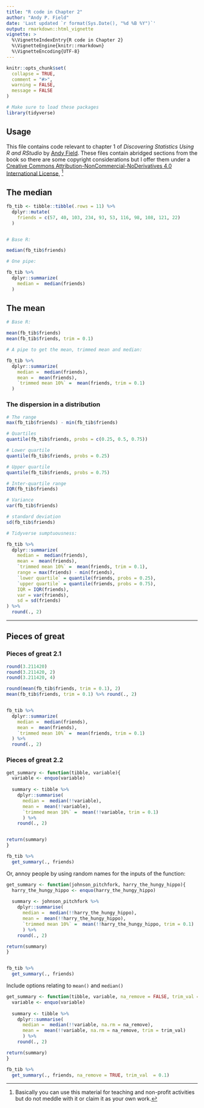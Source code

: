 ```yaml
---
title: "R code in Chapter 2"
author: "Andy P. Field"
date: 'Last updated `r format(Sys.Date(), "%d %B %Y")`'
output: rmarkdown::html_vignette
vignette: >
  %\VignetteIndexEntry{R code in Chapter 2}
  %\VignetteEngine{knitr::rmarkdown}
  %\VignetteEncoding{UTF-8}
---
```


```r
knitr::opts_chunk$set(
  collapse = TRUE,
  comment = "#>",
  warning = FALSE,
  message = FALSE
)
```

```r
# Make sure to load these packages
library(tidyverse)
```

## Usage

This file contains code relevant to chapter 1 of *Discovering Statistics Using R and RStudio* by [Andy Field](https://www.discoveringstatistics.com/). These files contain abridged sections from the book so there are some copyright considerations but I offer them under a [Creative Commons Attribution-NonCommercial-NoDerivatives 4.0 International License](http://creativecommons.org/licenses/by-nc-nd/4.0/), ^[Basically you can use this material for teaching and non-profit activities but do not meddle with it or claim it as your own work.]

## The median

```r

fb_tib <- tibble::tibble(.rows = 11) %>% 
  dplyr::mutate(
    friends = c(57, 40, 103, 234, 93, 53, 116, 98, 108, 121, 22)
  )


# Base R:

median(fb_tib$friends)

# One pipe:

fb_tib %>%
  dplyr::summarize(
    median =  median(friends)
  )

```

## The mean

```r
# Base R:

mean(fb_tib$friends)
mean(fb_tib$friends, trim = 0.1)

# A pipe to get the mean, trimmed mean and median:

fb_tib %>%
  dplyr::summarize(
    median =  median(friends),
    mean =  mean(friends),
    `trimmed mean 10%` =  mean(friends, trim = 0.1)
  )
```

###	The dispersion in a distribution 

```r

# The range
max(fb_tib$friends) - min(fb_tib$friends)

# Quartiles
quantile(fb_tib$friends, probs = c(0.25, 0.5, 0.75))

# Lower quartile
quantile(fb_tib$friends, probs = 0.25)

# Upper quartile
quantile(fb_tib$friends, probs = 0.75)

# Inter-quartile range
IQR(fb_tib$friends)

# Variance
var(fb_tib$friends)

# standard deviation
sd(fb_tib$friends)

# Tidyverse sumptuousness:

fb_tib %>%
  dplyr::summarize(
    median =  median(friends),
    mean =  mean(friends),
    `trimmed mean 10%` =  mean(friends, trim = 0.1),
    range = max(friends) - min(friends),
    `lower quartile` = quantile(friends, probs = 0.25),
    `upper quartile` = quantile(friends, probs = 0.75),
    IQR = IQR(friends),
    var = var(friends),
    sd = sd(friends)
) %>% 
  round(., 2)

```


***

## Pieces of great

### Pieces of great 2.1

```r
round(3.211420)
round(3.211420, 2)
round(3.211420, 4)

round(mean(fb_tib$friends, trim = 0.1), 2)
mean(fb_tib$friends, trim = 0.1) %>% round(., 2)


fb_tib %>%
  dplyr::summarize(
    median =  median(friends),
    mean =  mean(friends),
    `trimmed mean 10%` =  mean(friends, trim = 0.1)
  ) %>% 
  round(., 2)

```

### Pieces of great 2.2

```r
get_summary <- function(tibble, variable){
  variable <- enquo(variable)
  
  summary <- tibble %>% 
    dplyr::summarise(
      median =  median(!!variable),
      mean =  mean(!!variable),
      `trimmed mean 10%` =  mean(!!variable, trim = 0.1)
      ) %>% 
    round(., 2)


return(summary)
} 

fb_tib %>% 
  get_summary(., friends)

```

Or, annoy people by using random names for the inputs of the function:

```r
get_summary <- function(johnson_pitchfork, harry_the_hungy_hippo){
  harry_the_hungy_hippo <- enquo(harry_the_hungy_hippo)
  
  summary <- johnson_pitchfork %>% 
    dplyr::summarise(
      median =  median(!!harry_the_hungy_hippo),
      mean =  mean(!!harry_the_hungy_hippo),
      `trimmed mean 10%` =  mean(!!harry_the_hungy_hippo, trim = 0.1)
      ) %>% 
    round(., 2)

return(summary)
}


fb_tib %>% 
  get_summary(., friends)

```

Include options relating to `mean()` and `median()`


```r
get_summary <- function(tibble, variable, na_remove = FALSE, trim_val = 0){
  variable <- enquo(variable)
  
  summary <- tibble %>% 
    dplyr::summarise(
      median =  median(!!variable, na.rm = na_remove),
      mean =  mean(!!variable, na.rm = na_remove, trim = trim_val)
      ) %>% 
    round(., 2)

return(summary)
}

fb_tib %>% 
  get_summary(., friends, na_remove = TRUE, trim_val  = 0.1)

```



